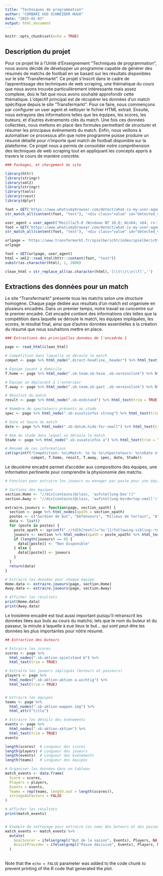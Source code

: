 ```yaml
---
title: "Techniques de programmation"
author: "CORBARI UGO SCHNEIDER HUGO"
date: "2025-01-03"
output: html_document
---
```


```r
knitr::opts_chunk$set(echo = TRUE)
```

## Description du projet

  Pour ce projet lié à l'Unité d'Enseignement "Techniques de programmation", nous avons décidé de développer un programme capable de générer des résumés de matchs de football en se basant sur les résultats disponibles sur le site "Transfermarkt". Ce projet s'inscrit dans le cadre de l'apprentissage des techniques de web scraping, une thématique du cours que nous avons trouvée particulièrement intéressante mais assez complexe, doù le fait que nous avons souhaité approfondir cette thématique. 
  L'objectif principal est de récupérer les données d'un match spécifique depuis le site "Transfermarkt". Pour ce faire, nous commençons par configurer un user agent et nettoyer le fichier HTML extrait. Ensuite, nous extrayons des informations telles que les équipes, les scores, les buteurs, et d'autres événements clés du match. Une fois ces données collectées, nous mettons en place des formules permettant de structurer et résumer les principaux événements du match.
  Enfin, nous veillons à automatiser ce processus afin que notre programme puisse produire un résumé détaillé pour n'importe quel match de football disponible sur la plateforme. Ce projet nous a permis de consolider notre compréhension des techniques de web scraping tout en appliquant les concepts appris à travers le cours de manière concrète.


```r
### Packages, et chargement du site

library(httr)
library(stringr)
library(xml2)
library(stringr)
library(tools)
library(rvest)
library(dplyr)

foot = GET('https://www.whatismybrowser.com/detect/what-is-my-user-agent/')
str_match_all(content(foot, "text"), '<div class="value" id="detected_value">(.*?)</div>')[[1]][,2]

user_agent = user_agent("Mozilla/5.0 (Windows NT 10.0; Win64; x64; rv:132.0) Gecko/20100101 Firefox/132.0")
foot = GET('https://www.whatismybrowser.com/detect/what-is-my-user-agent/', user_agent)
str_match_all(content(foot, "text"), '<div class="value" id="detected_value">(.*?)</div>')[[1]][,2]

urlpage = 'https://www.transfermarkt.fr/spielbericht/index/spielbericht/4402015'
urlpage

foot = GET(urlpage, user_agent)
html = xml2::read_html(httr::content(foot, "text"))
substr(as.character(html), 1, 2000)

clean_html = str_replace_all(as.character(html),'[\\t\\r\\n\\f]','')


```

## Extractions des données pour un match

Le site "Transfermarkt" présente tous les matchs selon une structure homogène. Chaque page dédiée aux résultats d'un match est organisée en plusieurs encadrés. Dans un premier temps, notre travail se concentre sur le premier encadré. Cet encadré contient des informations clés telles que la compétition dans laquelle se déroule le match, les équipes impliquées, les scores, le résultat final, ainsi que d'autres données essentielles à la création du résumé que nous souhaitons mettre en place.

```r
### Extractions des principalles données de l'encadrée 1 

page <- read_html(clean_html)

# Compétition dans laquelle se déroule le match
compet <- page %>% html_node(".direct-headline__header") %>% html_text(trim = TRUE)

# Équipe jouant à domicile
T.home <- page %>% html_node(".sb-team.sb-heim .sb-vereinslink") %>% html_text(trim = TRUE)

# Équipe se déplacant à l'extérieur
T.away <- page %>% html_node(".sb-team.sb-gast .sb-vereinslink") %>% html_text(trim = TRUE)

# Résultat du match 
result <- page %>% html_node(".sb-endstand") %>% html_text(trim = TRUE)

# Nommbre de spectateurs présents au stade 
spec <- page %>% html_node(".sb-zusatzinfos strong") %>% html_text(trim = TRUE)

# Date et heure du match 
date <- page %>% html_node(".sb-datum.hide-for-small") %>% html_text(trim = TRUE)

# Nom du stade dans lequel se déroule le match
Stade <- page %>% html_node(".sb-zusatzinfos a") %>% html_text(trim = TRUE)

# Résumé de ces informations
cat(sprintf("Compétition: %s\nMatch: %s %s %s\nSpectateurs: %s\nDate et heure: %s\nStade: %s\n",
            compet, T.home, result, T.away, spec, date, Stade))

```

Le deuxième encadré permet d'accéder aux compositions des équipes, une information pertinente pour comprendre la physionomie des matchs.

```r
# Fonction pour extraire les joueurs ou manager par poste pour une équipe spécifique

# Sections des équipes
section.Home <- "//div[contains(@class, 'aufstellung-box')]"
section.Away <- "//div[contains(@class, 'aufstellung-bordertop-small')]"

extraire.joueurs <- function(page, section_xpath) {
  section <- page %>% html_nodes(xpath = section_xpath)
  postes <- c("Gardien de but", "Défenseurs", "Milieux de terrain", "Attaquants", "Manager")
  data <- list()
  for (poste in postes) {
    poste_xpath <- sprintf(".//td[b[text()='%s']]/following-sibling::td", poste)
    joueurs <- section %>% html_nodes(xpath = poste_xpath) %>% html_text(trim = TRUE)
    if (length(joueurs) == 0) {
      data[[poste]] <- "Non disponible"
    } else {
      data[[poste]] <- joueurs
    }
  }
  return(data)
}

# Extraire les données pour chaque équipe
Home.data <- extraire.joueurs(page, section.Home)
Away.data <- extraire.joueurs(page, section.Away)

# Afficher les résultats
print(Home.data)
print(Away.data)

```


Le troisième encadré est tout aussi important puisqu'il retranscrit les données liées aux buts au cours du matchs; tels que le nom du buteur et du passeur, la minute à laquelle à eue lieux le but... qui sont peut-être les données les plus importantes pour nôtre résumé.

```r
## Extraction des buteurs 

# Extraire les scores
scores <- page %>%
  html_nodes(".sb-aktion-spielstand b") %>%
  html_text(trim = TRUE)

# Extraire les joueurs impliqués (buteurs et passeurs)
players <- page %>%
  html_nodes(".sb-aktion-aktion a.wichtig") %>%
  html_text(trim = TRUE)


# Extraire les équipes
teams <- page %>%
  html_nodes(".sb-aktion-wappen img") %>%
  html_attr("title")

# Extraire les détails des événements
events <- page %>%
  html_nodes(".sb-aktion-aktion") %>%
  html_text(trim = TRUE)
events

length(scores)  # Longueur des scores
length(players) # Longueur des joueurs
length(events)  # Longueur des événements
length(teams)   # Longueur des équipes

# Organiser les données dans un tableau
match_events <- data.frame(
  Score = scores,
  Players = players,
  Events = events,
  Teams = rep(teams, length.out = length(scores)),
  stringsAsFactors = FALSE
)

# Afficher les résultats
print(match_events)


# Exemple de nettoyage pour extraire les noms des buteurs et des passeurs
match_events <- match_events %>%
  mutate(
    GoalScorer = ifelse(grepl("But de la saison", Events), Players, NA),
    AssistProvider = ifelse(grepl("Passe décisive", Events), Players, NA)
  )


```

## 

Note that the `echo = FALSE` parameter was added to the code chunk to prevent printing of the R code that generated the plot.
